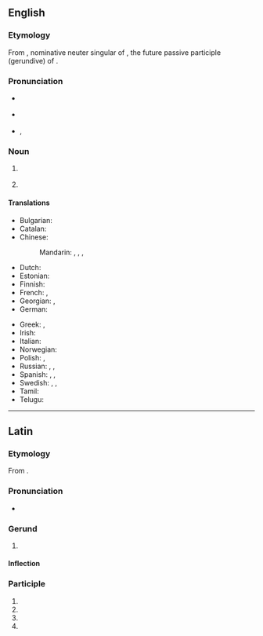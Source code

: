 ==English==
{{was wotd|2010|October|14}}

===Etymology===
From {{bor|en|la|corrigendum|notext=1}}, nominative neuter singular of {{m|la|corrigendus}}, the future passive participle (gerundive) of {{m|la|corrigō||I correct}}.

===Pronunciation===
{{wikipedia}}
* {{a|UK}} {{IPA|/ˌkɒɹ.ɪˈdʒɛn.dəm/|/ˌkɒɹ.ɪˈɡɛn.dəm/|lang=en}}
* {{a|US}} {{IPA|/ˌkɔɹ.ɨˈdʒɛn.dəm/|/ˌkɔɹ.ɨˈɡɛn.dəm/|lang=en}}
* {{audio|en-us-corrigendum.ogg|Audio (US)|lang=en}}, {{audio|en-us-corrigendum-2.ogg|Audio (US)|lang=en}}

===Noun===
{{en-noun|corrigenda}}

# {{def|An [[error]] that is to be [[correct]]ed in a [[print]]ed work after [[publication]].}}
#: {{syn|en|erratum}}
# {{lb|en|usually|in the plural}} {{def|A [[list]] of errors in a printed work as a separate page of [[correction]]s.}}
#: {{syn|en|errata}}

====Translations====
{{trans-top|error that is to be corrected in a printed work}}
* Bulgarian: {{t|bg|печатна грешка|f}}
* Catalan: {{t+|ca|errata|f}}
* Chinese:
*: Mandarin: {{t+|cmn|勘誤}}, {{t+|cmn|勘误|tr=kānwù}}, {{qualifier|alternative form}} {{t+|cmn|刊誤}}, {{t+|cmn|刊误}}
* Dutch: {{t+|nl|erratum|n}}
* Estonian: {{t|et|trükiviga}}
* Finnish: {{t|fi|painovirhe}}
* French: {{t+|fr|erratum|m}}, {{t+|fr|coquille|f}}
* Georgian: {{t|ka|ბეჭდვითი შეცდომა}}, {{t|ka|კორექტურული შეცდომა}}
* German: {{t+|de|Erratum|n}}
{{trans-mid}}
* Greek: {{t+|el|διορθωτικό|n}}, {{t+|el|παρόραμα|n}}
* Irish: {{t|ga|earráid|f}}
* Italian: {{t+|it|refuso|m}}
* Norwegian: {{t+|no|erratum|n}}
* Polish: {{t+|pl|korekta|f}}, {{t|pl|błąd druku|m}}
* Russian: {{t|ru|исправленная опеча́тка|f}}, {{t+|ru|опеча́тка|f}}, {{t+|ru|попра́вка|f}}
* Spanish: {{t+|es|errata|f}}, {{t+|es|gazapo|m}}, {{t+|es|yerro|m}}
* Swedish: {{t+|sv|erratum|n}}, {{t+|sv|corrigendum|n}}, {{t+|sv|rättelse|c}}
* Tamil: {{t|ta|tr=pathippil thavaru}}
* Telugu: {{t|te|తప్పొప్పుల పట్టిక}}
{{trans-bottom}}

{{trans-see|list of errors in a printed work|errata}}

{{catlangname|en|nouns with irregular plurals}}

----

==Latin==

===Etymology===
From {{m|la|corrigō||I correct}}.

===Pronunciation===
* {{la-IPA}}

===Gerund===
{{la-gerund|corrigend}}

# {{l|en|correcting}}

====Inflection====
{{la-decl-gerund|corrigend}}

===Participle===
{{la-part-form|corrigendum}}

# {{inflection of|corrigendus||nom|n|s|lang=la}}
# {{inflection of|corrigendus||acc|m|s|lang=la}}
# {{inflection of|corrigendus||acc|n|s|lang=la}}
# {{inflection of|corrigendus||voc|n|s|lang=la}}